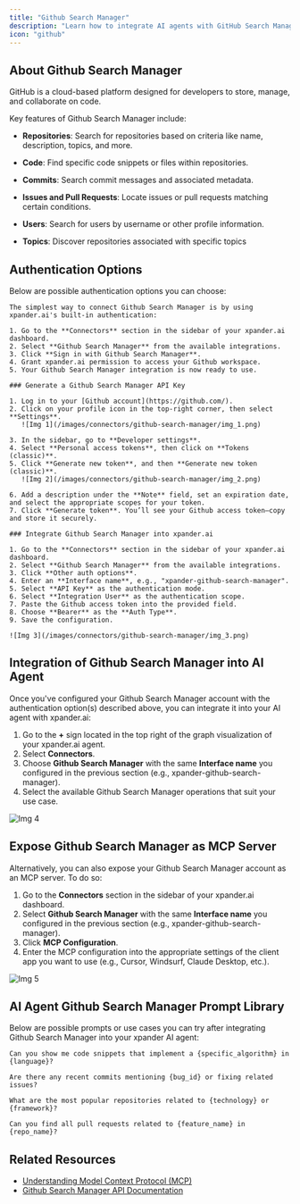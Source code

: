 ```yaml
---
title: "Github Search Manager"
description: "Learn how to integrate AI agents with GitHub Search Manager using xpander.ai. Create intelligent workflows that dynamically query GitHub repositories, issues, and codebases based on contextual prompts."
icon: "github"
---
```


## About Github Search Manager

GitHub is a cloud-based platform designed for developers to store, manage, and collaborate on code.

Key features of Github Search Manager include:

- **Repositories**: Search for repositories based on criteria like name, description, topics, and more.

- **Code**: Find specific code snippets or files within repositories.

- **Commits**: Search commit messages and associated metadata.

- **Issues and Pull Requests**: Locate issues or pull requests matching certain conditions.

- **Users**: Search for users by username or other profile information.

- **Topics**: Discover repositories associated with specific topics


## Authentication Options

Below are possible authentication options you can choose:

<Tabs>

  <Tab title="Built-in xpander.ai Auth">

    The simplest way to connect Github Search Manager is by using xpander.ai's built-in authentication:

    1. Go to the **Connectors** section in the sidebar of your xpander.ai dashboard.  
    2. Select **Github Search Manager** from the available integrations.  
    3. Click **Sign in with Github Search Manager**.  
    4. Grant xpander.ai permission to access your Github workspace.  
    5. Your Github Search Manager integration is now ready to use.

  </Tab>

  <Tab title="API Access">

    ### Generate a Github Search Manager API Key

    1. Log in to your [Github account](https://github.com/).  
    2. Click on your profile icon in the top-right corner, then select **Settings**.  
       ![Img 1](/images/connectors/github-search-manager/img_1.png)

    3. In the sidebar, go to **Developer settings**.  
    4. Select **Personal access tokens**, then click on **Tokens (classic)**.  
    5. Click **Generate new token**, and then **Generate new token (classic)**.  
       ![Img 2](/images/connectors/github-search-manager/img_2.png)

    6. Add a description under the **Note** field, set an expiration date, and select the appropriate scopes for your token.  
    7. Click **Generate token**. You’ll see your Github access token—copy and store it securely.

    ### Integrate Github Search Manager into xpander.ai

    1. Go to the **Connectors** section in the sidebar of your xpander.ai dashboard.  
    2. Select **Github Search Manager** from the available integrations.  
    3. Click **Other auth options**.  
    4. Enter an **Interface name**, e.g., "xpander-github-search-manager".  
    5. Select **API Key** as the authentication mode.  
    6. Select **Integration User** as the authentication scope.  
    7. Paste the Github access token into the provided field.  
    8. Choose **Bearer** as the **Auth Type**.  
    9. Save the configuration.  

    ![Img 3](/images/connectors/github-search-manager/img_3.png)

  </Tab>

</Tabs>

## Integration of Github Search Manager into AI Agent

Once you've configured your Github Search Manager account with the authentication option(s) described above, you can integrate it into your AI agent with xpander.ai:

1. Go to the **+** sign located in the top right of the graph visualization of your xpander.ai agent.  
2. Select **Connectors**.  
3. Choose **Github Search Manager** with the same **Interface name** you configured in the previous section (e.g., xpander-github-search-manager).  
4. Select the available Github Search Manager operations that suit your use case.  

![Img 4](/images/connectors/github-search-manager/img_4.png)

## Expose Github Search Manager as MCP Server

Alternatively, you can also expose your Github Search Manager account as an MCP server. To do so:

1. Go to the **Connectors** section in the sidebar of your xpander.ai dashboard.  
2. Select **Github Search Manager** with the same **Interface name** you configured in the previous section (e.g., xpander-github-search-manager).  
3. Click **MCP Configuration**.  
4. Enter the MCP configuration into the appropriate settings of the client app you want to use (e.g., Cursor, Windsurf, Claude Desktop, etc.).

![Img 5](/images/connectors/github-search-manager/img_5.png)

## AI Agent Github Search Manager Prompt Library

Below are possible prompts or use cases you can try after integrating Github Search Manager into your xpander AI agent:

```
Can you show me code snippets that implement a {specific_algorithm} in {language}?
```

````
Are there any recent commits mentioning {bug_id} or fixing related issues?
````

```
What are the most popular repositories related to {technology} or {framework}?
```

```
Can you find all pull requests related to {feature_name} in {repo_name}?
```

## Related Resources

- [Understanding Model Context Protocol (MCP)](/docs/05-human-interfaces/04-mcp)
- [Github Search Manager API Documentation](https://docs.github.com/en/rest/search/search?apiVersion=2022-11-28)